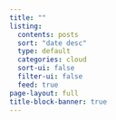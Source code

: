 ```yaml
---
title: ""
listing:
  contents: posts
  sort: "date desc"
  type: default
  categories: cloud
  sort-ui: false
  filter-ui: false
  feed: true
page-layout: full
title-block-banner: true
---
```

